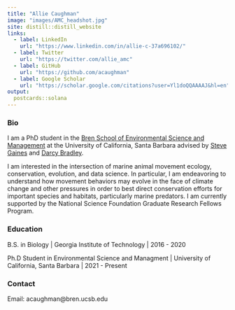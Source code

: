 ```yaml
---
title: "Allie Caughman"
image: "images/AMC_headshot.jpg"
site: distill::distill_website
links:
  - label: LinkedIn
    url: "https://www.linkedin.com/in/allie-c-37a696102/"
  - label: Twitter
    url: "https://twitter.com/allie_amc"
  - label: GitHub
    url: "https://github.com/acaughman"
  - label: Google Scholar
    url: "https://scholar.google.com/citations?user=Yl1doQQAAAAJ&hl=en"
output:
  postcards::solana
---
```


### Bio

I am a PhD student in the [Bren School of Environmental Science and Management](https://bren.ucsb.edu/) at the University of California, Santa Barbara advised by [Steve Gaines](https://bren.ucsb.edu/people/steve-gaines) and [Darcy Bradley](https://www.darcybradley.com/). 

I am interested in the intersection of marine animal movement ecology, conservation, evolution, and data science. In particular, I am endeavoring to understand how movement behaviors may evolve in the face of climate change and other pressures in order to best direct conservation efforts for important species and habitats, particularly marine predators. I am currently supported by the National Science Foundation Graduate Research Fellows Program.

### Education

B.S. in Biology | Georgia Institute of Technology | 2016 - 2020

Ph.D Student in Environmental Science and Managment | University of California, Santa Barbara | 2021 - Present

### Contact

Email: acaughman@bren.ucsb.edu